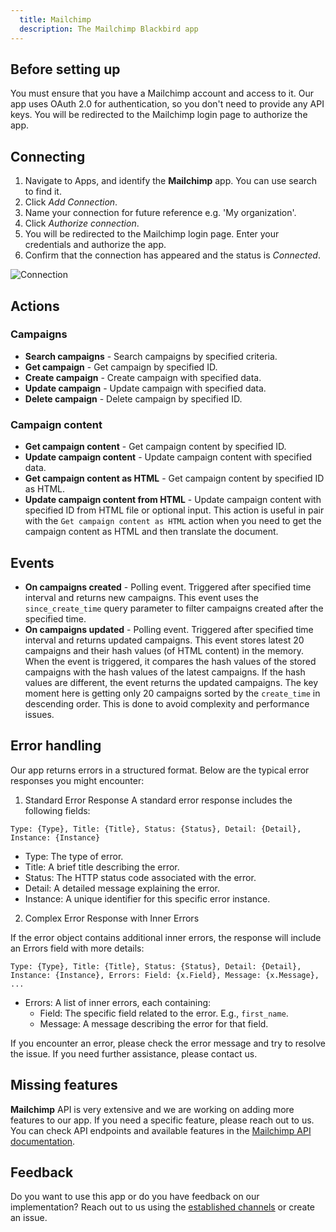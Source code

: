 ```yaml
---
  title: Mailchimp
  description: The Mailchimp Blackbird app
---
```


<LinkCard title="View on Github" target="_blank" href="https://github.com/bb-io/Mailchimp" icon="github" />

## Before setting up

You must ensure that you have a Mailchimp account and access to it. Our app uses OAuth 2.0 for authentication, so you don't need to provide any API keys. You will be redirected to the Mailchimp login page to authorize the app.

## Connecting

1. Navigate to Apps, and identify the **Mailchimp** app. You can use search to find it.
2. Click _Add Connection_.
3. Name your connection for future reference e.g. 'My organization'.
4. Click _Authorize connection_.
5. You will be redirected to the Mailchimp login page. Enter your credentials and authorize the app.
6. Confirm that the connection has appeared and the status is _Connected_.

![Connection](https://raw.githubusercontent.com/bb-io/Mailchimp/main/image/README/connection.png)

## Actions

### Campaigns

- **Search campaigns** - Search campaigns by specified criteria.
- **Get campaign** - Get campaign by specified ID.
- **Create campaign** - Create campaign with specified data.
- **Update campaign** - Update campaign with specified data.
- **Delete campaign** - Delete campaign by specified ID.

### Campaign content

- **Get campaign content** - Get campaign content by specified ID.
- **Update campaign content** - Update campaign content with specified data.
- **Get campaign content as HTML** - Get campaign content by specified ID as HTML.
- **Update campaign content from HTML** - Update campaign content with specified ID from HTML file or optional input. This action is useful in pair with the `Get campaign content as HTML` action when you need to get the campaign content as HTML and then translate the document.

## Events

- **On campaigns created** - Polling event. Triggered after specified time interval and returns new campaigns. This event uses the `since_create_time` query parameter to filter campaigns created after the specified time.
- **On campaigns updated** - Polling event. Triggered after specified time interval and returns updated campaigns. This event stores latest 20 campaigns and their hash values (of HTML content) in the memory. When the event is triggered, it compares the hash values of the stored campaigns with the hash values of the latest campaigns. If the hash values are different, the event returns the updated campaigns. The key moment here is getting only 20 campaigns sorted by the `create_time` in descending order. This is done to avoid complexity and performance issues.

## Error handling

Our app returns errors in a structured format. Below are the typical error responses you might encounter:

1. Standard Error Response
   A standard error response includes the following fields:
```
Type: {Type}, Title: {Title}, Status: {Status}, Detail: {Detail}, Instance: {Instance}
```

- Type: The type of error.
- Title: A brief title describing the error.
- Status: The HTTP status code associated with the error.
- Detail: A detailed message explaining the error.
- Instance: A unique identifier for this specific error instance.

2. Complex Error Response with Inner Errors

If the error object contains additional inner errors, the response will include an Errors field with more details:

```
Type: {Type}, Title: {Title}, Status: {Status}, Detail: {Detail}, Instance: {Instance}, Errors: Field: {x.Field}, Message: {x.Message}, ...
```

- Errors: A list of inner errors, each containing:
  - Field: The specific field related to the error. E.g., `first_name`.
  - Message: A message describing the error for that field.

If you encounter an error, please check the error message and try to resolve the issue. If you need further assistance, please contact us.

## Missing features

**Mailchimp** API is very extensive and we are working on adding more features to our app. If you need a specific feature, please reach out to us. You can check API endpoints and available features in the [Mailchimp API documentation](https://mailchimp.com/developer/marketing/api/root/).

## Feedback

Do you want to use this app or do you have feedback on our implementation? Reach out to us using the [established channels](https://www.blackbird.io/) or create an issue.

